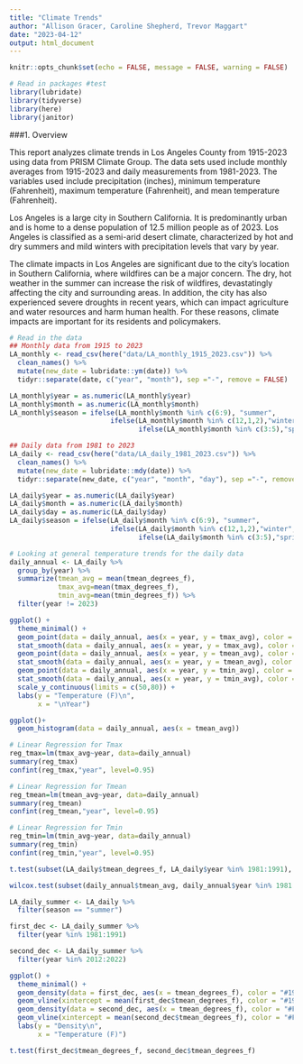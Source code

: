 ```yaml
---
title: "Climate Trends"
author: "Allison Gracer, Caroline Shepherd, Trevor Maggart"
date: "2023-04-12"
output: html_document
---
```

```r
knitr::opts_chunk$set(echo = FALSE, message = FALSE, warning = FALSE)
```

```r
# Read in packages #test
library(lubridate)
library(tidyverse)
library(here)
library(janitor)
```


###1. Overview

This report analyzes climate trends in Los Angeles County from 1915-2023 using data from PRISM Climate Group. The data sets used include monthly averages from 1915-2023 and daily measurements from 1981-2023. The variables used include precipitation (inches), minimum temperature (Fahrenheit), maximum temperature (Fahrenheit), and mean temperature (Fahrenheit). 

Los Angeles is a large city in Southern California. It is predominantly urban and is home to a dense population of 12.5 million people as of 2023. Los Angeles is classified as a semi-arid desert climate, characterized by hot and dry summers and mild winters with precipitation levels that vary by year. 

The climate impacts in Los Angeles are significant due to the city's location in Southern California, where wildfires can be a major concern. The dry, hot weather in the summer can increase the risk of wildfires, devastatingly affecting the city and surrounding areas. In addition, the city has also experienced severe droughts in recent years, which can impact agriculture and water resources and harm human health. For these reasons, climate impacts are important for its residents and policymakers.   


```r
# Read in the data
## Monthly data from 1915 to 2023
LA_monthly <- read_csv(here("data/LA_monthly_1915_2023.csv")) %>% 
  clean_names() %>% 
  mutate(new_date = lubridate::ym(date)) %>%
  tidyr::separate(date, c("year", "month"), sep ="-", remove = FALSE)

LA_monthly$year = as.numeric(LA_monthly$year)
LA_monthly$month = as.numeric(LA_monthly$month)
LA_monthly$season = ifelse(LA_monthly$month %in% c(6:9), "summer", 
                         ifelse(LA_monthly$month %in% c(12,1,2),"winter",
                                ifelse(LA_monthly$month %in% c(3:5),"spring", "fall")))

## Daily data from 1981 to 2023
LA_daily <- read_csv(here("data/LA_daily_1981_2023.csv")) %>%
  clean_names() %>% 
  mutate(new_date = lubridate::mdy(date)) %>% 
  tidyr::separate(new_date, c("year", "month", "day"), sep ="-", remove = FALSE)

LA_daily$year = as.numeric(LA_daily$year)
LA_daily$month = as.numeric(LA_daily$month)
LA_daily$day = as.numeric(LA_daily$day)
LA_daily$season = ifelse(LA_daily$month %in% c(6:9), "summer", 
                         ifelse(LA_daily$month %in% c(12,1,2),"winter",
                                ifelse(LA_daily$month %in% c(3:5),"spring", "fall")))
```

```r
# Looking at general temperature trends for the daily data
daily_annual <- LA_daily %>% 
  group_by(year) %>% 
  summarize(tmean_avg = mean(tmean_degrees_f), 
            tmax_avg=mean(tmax_degrees_f),
            tmin_avg=mean(tmin_degrees_f)) %>% 
  filter(year != 2023)

ggplot() +
  theme_minimal() +
  geom_point(data = daily_annual, aes(x = year, y = tmax_avg), color = "#FF5E6B") +
  stat_smooth(data = daily_annual, aes(x = year, y = tmax_avg), color = "#FF5E6B", method = "lm") +
  geom_point(data = daily_annual, aes(x = year, y = tmean_avg), color = "#8C6299") +
  stat_smooth(data = daily_annual, aes(x = year, y = tmean_avg), color = "#8C6299", method = "lm") +
  geom_point(data = daily_annual, aes(x = year, y = tmin_avg), color = "#1966C6") +
  stat_smooth(data = daily_annual, aes(x = year, y = tmin_avg), color = "#1966C6", method = "lm") +
  scale_y_continuous(limits = c(50,80)) +
  labs(y = "Temperature (F)\n",
       x = "\nYear")
```
```r
ggplot()+
  geom_histogram(data = daily_annual, aes(x = tmean_avg))
```


```r
# Linear Regression for Tmax
reg_tmax=lm(tmax_avg~year, data=daily_annual)
summary(reg_tmax)
confint(reg_tmax,"year", level=0.95)

# Linear Regression for Tmean
reg_tmean=lm(tmean_avg~year, data=daily_annual)
summary(reg_tmean)
confint(reg_tmean,"year", level=0.95)

# Linear Regression for Tmin
reg_tmin=lm(tmin_avg~year, data=daily_annual)
summary(reg_tmin)
confint(reg_tmin,"year", level=0.95)
```
```r

t.test(subset(LA_daily$tmean_degrees_f, LA_daily$year %in% 1981:1991), subset(LA_daily$tmean_degrees_f, LA_daily$year %in% 2012:2022))

wilcox.test(subset(daily_annual$tmean_avg, daily_annual$year %in% 1981:1991), subset(daily_annual$tmean_avg, daily_annual$year %in% 2012:2022))

LA_daily_summer <- LA_daily %>% 
  filter(season == "summer")

first_dec <- LA_daily_summer %>% 
  filter(year %in% 1981:1991)

second_dec <- LA_daily_summer %>% 
  filter(year %in% 2012:2022)

ggplot() +
  theme_minimal() +
  geom_density(data = first_dec, aes(x = tmean_degrees_f), color = "#1966C6") +
  geom_vline(xintercept = mean(first_dec$tmean_degrees_f), color = "#1966C6", linetype = "dashed") +
  geom_density(data = second_dec, aes(x = tmean_degrees_f), color = "#FF5E6B") +
  geom_vline(xintercept = mean(second_dec$tmean_degrees_f), color = "#FF5E6B", linetype = "dashed") +
  labs(y = "Density\n",
       x = "Temperature (F)")

t.test(first_dec$tmean_degrees_f, second_dec$tmean_degrees_f)

```




